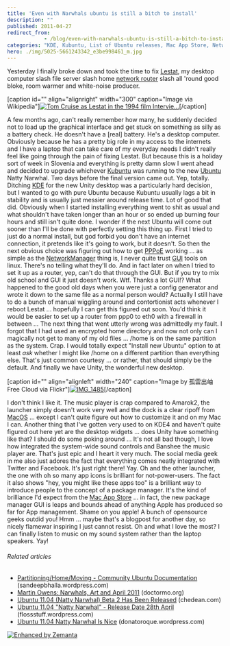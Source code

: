 ```yaml
---
title: 'Even with Narwhals ubuntu is still a bitch to install'
description: ""
published: 2011-04-27
redirect_from: 
            - /blog/even-with-narwhals-ubuntu-is-still-a-bitch-to-install/swizec/1638
categories: "KDE, Kubuntu, List of Ubuntu releases, Mac App Store, NetworkManager, Operating Systems, Ubuntu, Uncategorized, Unity"
hero: ./img/5025-5661243342_e3be998461_m.jpg
---
```

Yesterday I finally broke down and took the time to fix [Lestat](http://en.wikipedia.org/wiki/Lestat_de_Lioncourt "Lestat de Lioncourt"), my desktop computer slash file server slash home [network router](http://en.wikipedia.org/wiki/Router "Router") slash all &#x27;round good bloke, room warmer and white-noise producer.

\[caption id=&quot;&quot; align=&quot;alignright&quot; width=&quot;300&quot; caption=&quot;Image via Wikipedia&quot;][![Tom Cruise as Lestat in the 1994 film Intervie...](http://upload.wikimedia.org/wikipedia/en/thumb/6/67/Lestat_IWTV.jpg/300px-Lestat_IWTV.jpg "Tom Cruise as Lestat in the 1994 film Intervie...")](http://en.wikipedia.org/wiki/File:Lestat_IWTV.jpg)\[/caption]

A few months ago, can&#x27;t really remember how many, he suddenly decided not to load up the graphical interface and get stuck on something as silly as a battery check. He doesn&#x27;t have a \[real] battery. He&#x27;s a desktop computer. Obviously because he has a pretty big role in my access to the internets and I have a laptop that can take care of my everyday needs I didn&#x27;t really feel like going through the pain of fixing Lestat. But because this is a holiday sort of week in Slovenia and everything is pretty damn slow I went ahead and decided to upgrade whichever [Kubuntu](http://www.kubuntu.org "Kubuntu") was running to the new [Ubuntu](http://www.ubuntu.com/ "Ubuntu (operating system)") Natty Narwhal. Two days before the final version came out. Yep, totally. Ditching [KDE](http://www.kde.org/ "KDE") for the new Unity desktop was a particularly hard decision, but I wanted to go with pure Ubuntu because Kubuntu usually lags a bit in stability and is usually just messier around release time. Lot of good that did. Obviously when I started installing everything went to shit as usual and what shouldn&#x27;t have taken longer than an hour or so ended up burning four hours and still isn&#x27;t quite done. I wonder if the next Ubuntu will come out sooner than I&#x27;ll be done with perfectly setting this thing up. First I tried to just do a normal install, but god forbid you don&#x27;t have an internet connection, it pretends like it&#x27;s going to work, but it doesn&#x27;t. So then the next obvious choice was figuring out how to get [PPPoE](http://en.wikipedia.org/wiki/Point-to-Point_Protocol_over_Ethernet "Point-to-Point Protocol over Ethernet") working ... as simple as the [NetworkManager](http://projects.gnome.org/NetworkManager/ "NetworkManager") thing is, I never quite trust [GUI](http://en.wikipedia.org/wiki/Graphical_user_interface "Graphical user interface") tools on linux. There&#x27;s no telling what they&#x27;ll do. And in fact later on when I tried to set it up as a router, yep, can&#x27;t do that through the GUI. But if you try to mix old school and GUI it just doesn&#x27;t work. Wtf. Thanks a lot GUI!? What happened to the good old days when you were just a config generator and wrote it down to the same file as a normal person would? Actually I still have to do a bunch of manual wiggling around and contortionist acts whenever I reboot Lestat ... hopefully I can get this figured out soon. You&#x27;d think it would be easier to set up a router from ppp0 to eth0 with a firewall in between ... The next thing that went utterly wrong was admittedly my fault. I forgot that I had used an encrypted home directory and now not only can I magically not get to many of my old files ... /home is on the same partition as the system. Crap. I would totally expect &quot;Install new Ubuntu&quot; option to at least _ask_ whether I might like /home on a different partition than everything else. That&#x27;s just common courtesy ... or rather, that should simply be the default. And finally we have Unity, the wonderful new desktop.

\[caption id=&quot;&quot; align=&quot;alignleft&quot; width=&quot;240&quot; caption=&quot;Image by 孤雲出岫 Free Cloud via Flickr&quot;][![IMG_1485](./img/5025-5661243342_e3be998461_m.jpg "IMG_1485")](http://www.flickr.com/photos/21729803@N07/5661243342)\[/caption]

I don&#x27;t think I like it. The music player is crap compared to Amarok2, the launcher simply doesn&#x27;t work very well and the dock is a clear ripoff from [MacOS](http://www.apple.com/macosx/ "Mac OS") ... except I can&#x27;t quite figure out how to customize it and on my Mac I can. Another thing that I&#x27;ve gotten very used to on KDE4 and haven&#x27;t quite figured out here yet are the desktop widgets ... does Unity have something like that? I should do some poking around ... It&#x27;s not all bad though, I love how integrated the system-wide sound controls and Banshee the music player are. That&#x27;s just epic and I heart it very much. The social media geek in me also just adores the fact that everything comes neatly integrated with Twitter and Facebook. It&#x27;s just right there! Yay. Oh and the other launcher, the one with oh so many app icons is brilliant for not-power-users. The fact it also shows &quot;hey, you might like these apps too&quot; is a brilliant way to introduce people to the concept of a package manager. It&#x27;s the kind of brilliance I&#x27;d expect from the [Mac App Store](http://www.apple.com/mac/app-store "Mac App Store") ... in fact, the new package manager GUI is leaps and bounds ahead of anything Apple has produced so far for App management. Shame on you apple! A bunch of opensource geeks outdid you! Hmm ... maybe that&#x27;s a blogpost for another day, so nicely flamewar inspiring I just cannot resist. Oh and what I love the most? I can finally listen to music on my sound system rather than the laptop speakers. Yay!

###### Related articles

- [Partitioning/Home/Moving - Community Ubuntu Documentation](http://sandeepbhalla.wordpress.com/2011/04/27/partitioninghomemoving-community-ubuntu-documentation/) (sandeepbhalla.wordpress.com)
- [Martin Owens: Narwhals, Art and April 2011](http://doctormo.org/2011/04/25/narwhals-art-and-april-2011/) (doctormo.org)
- [Ubuntu 11.04 (Natty Narwhal) Beta 2 Has Been Released](http://chedean.com/2011/04/14/ubuntu-11-04-natty-narwhal-beta-2-has-been-released/) (chedean.com)
- [Ubuntu 11.04 &quot;Natty Narwhal&quot; - Release Date 28th April](http://flossstuff.wordpress.com/2011/04/24/ubuntu-11-04-natty-narwhal-release-date-28th-april/) (flossstuff.wordpress.com)
- [Ubuntu 11.04 Natty Narwhal Is Nice](http://donatoroque.wordpress.com/2011/04/15/ubuntu-11-04-natty-narwhal-is-nice/) (donatoroque.wordpress.com)

[![Enhanced by Zemanta](http://img.zemanta.com/zemified_e.png?x-id=1b1f1a3a-0aeb-4d9d-9347-e872ea4c603c)](http://www.zemanta.com/ "Enhanced by Zemanta")